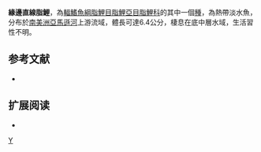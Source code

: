 {{Speciesbox 
| taxon = Moenkhausia margitae
| status = NE
| status_system = IUCN3.1
| authority =  [[Zarske|Zarske]] & [[Géry|Géry]], 2001
| synonyms = 
}}
'''緣邊直線脂鯉'''，為[[輻鰭魚綱|輻鰭魚綱]][[脂鯉目|脂鯉目]][[脂鯉亞目|脂鯉亞目]][[脂鯉科|脂鯉科]]的其中一個[[種|種]]，為熱帶淡水魚，分布於[[南美洲|南美洲]][[亞馬遜河|亞馬遜河]]上游流域，體長可達6.4公分，棲息在底中層水域，生活習性不明。

==参考文献==
{{refbegin}}
*{{FishBase_species|genus=Moenkhausia|species=margitae|year=2013|month=12}}
{{refend}}

== 扩展阅读 ==
{{refbegin}}
*{{wikispecies-inline|Moenkhausia margitae|緣邊直線脂鯉}}
{{refend}}
{{Taxonbar|from=Q6405761}}

[[Category:直線脂鯉屬|Y]]


{{魚類小作品}}